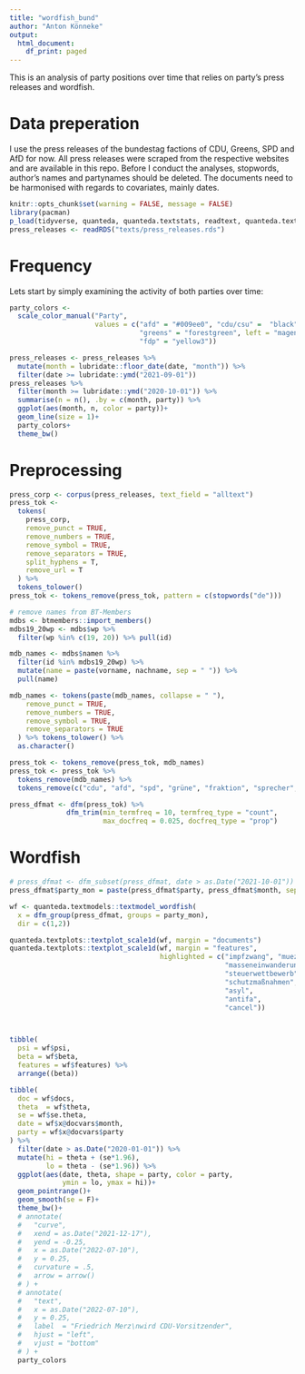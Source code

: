 ```yaml
---
title: "wordfish_bund"
author: "Anton Könneke"
output:
  html_document:
    df_print: paged
---
```


This is an analysis of party positions over time that relies on party's press 
releases and wordfish.

# Data preperation
I use the press releases of the bundestag factions of CDU, Greens, SPD and AfD for now. 
All press releases were scraped from the respective websites and are available in this repo. 
Before I conduct the analyses, stopwords, author's names and partynames should be
deleted. The documents need to be harmonised with regards to covariates, mainly dates.

```r
knitr::opts_chunk$set(warning = FALSE, message = FALSE)
library(pacman)
p_load(tidyverse, quanteda, quanteda.textstats, readtext, quanteda.textmodels, ggforce, grid)
press_releases <- readRDS("texts/press_releases.rds")
```

# Frequency
Lets start by simply examining the activity of both parties over time:
```r
party_colors <- 
  scale_color_manual("Party",
                     values = c("afd" = "#009ee0", "cdu/csu" =  "black", "spd" = "red",
                                "greens" = "forestgreen", left = "magenta",
                                "fdp" = "yellow3"))

press_releases <- press_releases %>% 
  mutate(month = lubridate::floor_date(date, "month")) %>% 
  filter(date >= lubridate::ymd("2021-09-01"))
press_releases %>% 
  filter(month >= lubridate::ymd("2020-10-01")) %>% 
  summarise(n = n(), .by = c(month, party)) %>% 
  ggplot(aes(month, n, color = party))+
  geom_line(size = 1)+
  party_colors+
  theme_bw()
```

# Preprocessing
```r
press_corp <- corpus(press_releases, text_field = "alltext")
press_tok <-
  tokens(
    press_corp,
    remove_punct = TRUE,
    remove_numbers = TRUE,
    remove_symbol = TRUE,
    remove_separators = TRUE,
    split_hyphens = T,
    remove_url = T
  ) %>% 
  tokens_tolower()
press_tok <- tokens_remove(press_tok, pattern = c(stopwords("de")))

# remove names from BT-Members
mdbs <- btmembers::import_members()
mdbs19_20wp <- mdbs$wp %>% 
  filter(wp %in% c(19, 20)) %>% pull(id)

mdb_names <- mdbs$namen %>%
  filter(id %in% mdbs19_20wp) %>%
  mutate(name = paste(vorname, nachname, sep = " ")) %>% 
  pull(name) 

mdb_names <- tokens(paste(mdb_names, collapse = " "),
    remove_punct = TRUE,
    remove_numbers = TRUE,
    remove_symbol = TRUE,
    remove_separators = TRUE
  ) %>% tokens_tolower() %>% 
  as.character()

press_tok <- tokens_remove(press_tok, mdb_names)
press_tok <- press_tok %>% 
  tokens_remove(mdb_names) %>% 
  tokens_remove(c("cdu", "afd", "spd", "grüne", "fraktion", "sprecher", "fdp", "linke"))

press_dfmat <- dfm(press_tok) %>% 
              dfm_trim(min_termfreq = 10, termfreq_type = "count",
                       max_docfreq = 0.025, docfreq_type = "prop")
```

# Wordfish
```r
# press_dfmat <- dfm_subset(press_dfmat, date > as.Date("2021-10-01"))
press_dfmat$party_mon = paste(press_dfmat$party, press_dfmat$month, sep = "_")

wf <- quanteda.textmodels::textmodel_wordfish(
  x = dfm_group(press_dfmat, groups = party_mon),
  dir = c(1,2))

quanteda.textplots::textplot_scale1d(wf, margin = "documents")
quanteda.textplots::textplot_scale1d(wf, margin = "features",
                                     highlighted = c("impfzwang", "muezzins",
                                                     "masseneinwanderung",
                                                     "steuerwettbewerb",
                                                     "schutzmaßnahmen",
                                                     "asyl",
                                                     "antifa",
                                                     "cancel"))



tibble(
  psi = wf$psi,
  beta = wf$beta,
  features = wf$features) %>% 
  arrange((beta))

tibble(
  doc = wf$docs,
  theta  = wf$theta,
  se = wf$se.theta,
  date = wf$x@docvars$month,
  party = wf$x@docvars$party
) %>% 
  filter(date > as.Date("2020-01-01")) %>% 
  mutate(hi = theta + (se*1.96),
         lo = theta - (se*1.96)) %>% 
  ggplot(aes(date, theta, shape = party, color = party,
             ymin = lo, ymax = hi))+
  geom_pointrange()+
  geom_smooth(se = F)+
  theme_bw()+
  # annotate(
  #   "curve",
  #   xend = as.Date("2021-12-17"),
  #   yend = -0.25,
  #   x = as.Date("2022-07-10"),
  #   y = 0.25,
  #   curvature = .5,
  #   arrow = arrow()
  # ) +
  # annotate(
  #   "text",
  #   x = as.Date("2022-07-10"),
  #   y = 0.25,
  #   label  = "Friedrich Merz\nwird CDU-Vorsitzender",
  #   hjust = "left",
  #   vjust = "bottom"
  # ) +
  party_colors
```